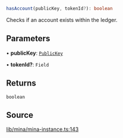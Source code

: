 ```ts
hasAccount(publicKey, tokenId?): boolean
```

Checks if an account exists within the ledger.

## Parameters

• **publicKey**: [`PublicKey`](../../../classes/PublicKey.mdx)

• **tokenId?**: `Field`

## Returns

`boolean`

## Source

[lib/mina/mina-instance.ts:143](https://github.com/o1-labs/o1js/blob/000b9835d52eede806be269b958c57000ff32f72/src/lib/mina/mina-instance.ts#L143)
